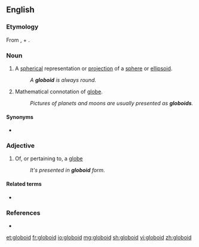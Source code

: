 ==English==

===Etymology===
From {{etyl|la|en}} {{m|la|globus}}, {{etyl|fro|en}} {{m|fro|globe}} + {{etyl|grc|en}} {{m|grc|εἶδος||form, likeness}}.

===Noun===
{{en-noun}}

# {{label|en|mathematics}} A [[spherical]] representation or [[projection]] of a [[sphere]] or [[ellipsoid]].
#: ''A '''globoid''' is always round.''
# Mathematical connotation of [[globe]].
#: ''Pictures of planets and moons are usually presented as '''globoids'''.''

====Synonyms====
* {{l|en|globe}}

===Adjective===
{{en-adj|-}}

# {{label|en|mathematics}} Of, or pertaining to, a [[globe]]
#: ''It's presented in '''globoid''' form.''

====Related terms====
* {{l|en|globoidal}}

===References===
* {{R:American Heritage 2000|globoid}}

[[et:globoid]]
[[fr:globoid]]
[[io:globoid]]
[[mg:globoid]]
[[sh:globoid]]
[[vi:globoid]]
[[zh:globoid]]